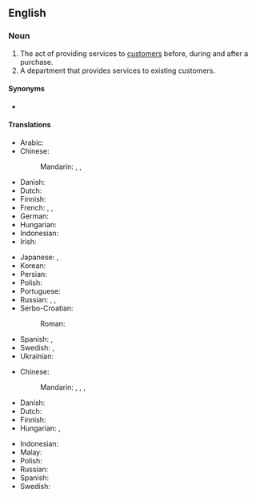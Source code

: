 ==English==
{{wikipedia}}

===Noun===
{{en-noun|-}}

# The act of providing services to [[customer]]s before, during and after a purchase.
# A department that provides services to existing customers.

====Synonyms====
* {{l|en|client service}}

====Translations====
{{trans-top|act of providing services}}
* Arabic: {{t|ar|خِدْمَة اَلْعُمَلَاء|f|tr=ḵidmat al-ʿumalāʾ}}
* Chinese:
*: Mandarin: {{t|zh|顧客服務|sc=Hani}}, {{t|zh|顾客服务|tr=gùkè fúwù|sc=Hani}}, {{t+|zh|客服|tr=kèfú}}
* Danish: {{t|da|kundeservice|c}}
* Dutch: {{t+|nl|klantenservice|m|f}}
* Finnish: {{t+|fi|asiakaspalvelu}}
* French: {{t|fr|service client|m}}, {{t+|fr|service clientèle|m}}, {{t|fr|service à la clientèle|m}}
* German: {{t+|de|Kundendienst|m}}
* Hungarian: {{t|hu|ügyfélszolgálat}}
* Indonesian: {{t|id|pelayanan pelanggan}}
* Irish: {{t|ga|seirbhís chustaiméirí|f}}
{{trans-mid}}
* Japanese: {{t|ja|[[顧客]][[サービス]]|tr=こきゃくサービス, kokyaku sābisu}}, {{qualifier|after service}} {{t|ja|アフターサービス|tr=afutāsābisu}}
* Korean: {{t|ko|[[고객]] [[서비스]]}}
* Persian: {{t-needed|fa}}
* Polish: {{t|pl|obsługa klientów|f}}
* Portuguese: {{t|pt|[[serviço]] [[de]] [[atendimento]] [[ao]] [[cliente]]|m}}
* Russian: {{t|ru|[[обслу́живание]] [[клиент|клие́нтов]]|n}}, {{t|ru|[[слу́жба]] [[работа|рабо́ты]] с [[покупатель|покупа́телями]]|f}}, {{t+|ru|се́рвис|m|tr=sɛ́rvis}}
* Serbo-Croatian:
*: Roman: {{t|sh|služba za korisnike|f}}
* Spanish: {{t|es|servicio de atención al cliente|m}}, {{t|es|servicio al cliente|m}}
* Swedish: {{t+|sv|kundtjänst|c}}, {{t+|sv|kundservice|c}}
* Ukrainian: {{t-needed|uk}}
{{trans-bottom}}

{{trans-top|department}}
* Chinese:
*: Mandarin: {{t|zh|[[顧客服務]][[部]]|sc=Hani}}, {{t|zh|[[顾客服务]][[部]]|tr=gùkè fúwùbù|sc=Hani}}, {{t|zh|[[客服]][[部]]|sc=Hani}}, {{t|zh|[[客服]][[部]]|tr=kèfúbù|sc=Hani}}
* Danish: {{t|da|kundeservice|c}}
* Dutch: {{t+|nl|klantenservice|m|f}}
* Finnish: {{t+|fi|asiakaspalvelu}}
* Hungarian: {{t|hu|ügyfélszolgálat}}, {{t+|hu|vevőszolgálat}}
{{trans-mid}}
* Indonesian: {{t|id|pelayanan pelanggan}}
* Malay: {{t|ms|perkhidmatan pelanggan}}
* Polish: {{t|pl|obsługa klienta|f}}
* Russian: {{t-needed|ru}}
* Spanish: {{t-needed|es}}
* Swedish: {{t+|sv|kundtjänst|c}}
{{trans-bottom}}

{{c|en|Business}}